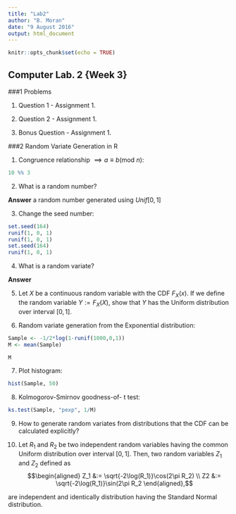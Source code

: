 ```yaml
---
title: "Lab2"
author: "B. Moran"
date: "9 August 2016"
output: html_document
---
```


```r
knitr::opts_chunk$set(echo = TRUE)
```

## Computer Lab. 2 {Week 3}


###1	Problems


1.	Question 1 - Assignment 1.

2.	Question 2 - Assignment 1.

3.	Bonus Question - Assignment 1.


###2	Random Variate Generation in R


1.	Congruence relationship $\implies a \equiv  b (\text{mod } n)$:
```r
10 %% 3
```

2.	What is a random number?

**Answer** a random number generated using $Unif[0,1]$

3.	Change the seed number: 
```r
set.seed(164) 
runif(1, 0, 1) 
runif(1, 0, 1) 
set.seed(164) 
runif(1, 0, 1)

```

4.	What is a random variate?

**Answer** 

5.	Let $X$ be a continuous random variable with the CDF $F_X(x)$. If we define the random variable $Y := F_X(X)$, show that $Y$ has the Uniform distribution over interval $[0, 1]$.

6.	Random variate generation from the Exponential distribution:
```r

Sample <- -1/2*log(1-runif(1000,0,1)) 
M <- mean(Sample)

M
```

7.	Plot histogram: 
```r
hist(Sample, 50)
```

8.	Kolmogorov-Smirnov goodness-of- t test: 
```r
ks.test(Sample, "pexp", 1/M)
```

9.	How to generate random variates from distributions that the CDF can be calculated explicitly?

10.	Let $R_1$ and $R_2$ be two independent random variables having the common Uniform distribution over interval $[0, 1]$. Then, two random variables $Z_1$ and $Z_2$ defined as
$$\begin{aligned} Z_1 &:=	\sqrt{-2\log(R_1)}\cos(2\pi R_2) \\
Z2 &:=	\sqrt{-2\log(R_1)}\sin(2\pi R_2 \end{aligned},$$

are independent and identically distribution having the Standard Normal distribution.

